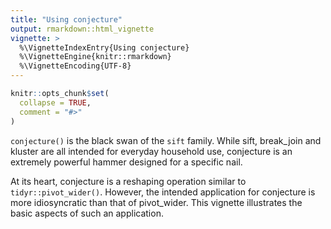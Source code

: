 ```yaml
---
title: "Using conjecture"
output: rmarkdown::html_vignette
vignette: >
  %\VignetteIndexEntry{Using conjecture}
  %\VignetteEngine{knitr::rmarkdown}
  %\VignetteEncoding{UTF-8}
---
```


```r
knitr::opts_chunk$set(
  collapse = TRUE,
  comment = "#>"
)
```

`conjecture()` is the black swan of the `sift` family. While sift, break_join and kluster are all intended for everyday household use, conjecture is an extremely powerful hammer designed for a specific nail.

At its heart, conjecture is a reshaping operation similar to `tidyr::pivot_wider()`. However, the intended application for conjecture is more idiosyncratic than that of pivot_wider. This vignette illustrates the basic aspects of such an application.

